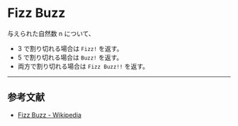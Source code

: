 
# Fizz Buzz

与えられた自然数 n について、

- 3 で割り切れる場合は `Fizz!` を返す。
- 5 で割り切れる場合は `Buzz!` を返す。
- 両方で割り切れる場合は `Fizz Buzz!!` を返す。

<FizzBuzzCalc />

---

## 参考文献

- [Fizz Buzz - Wikipedia](https://ja.wikipedia.org/wiki/Fizz_Buzz)

<Version version="0.3.0" onDate="2025-02-26" />
